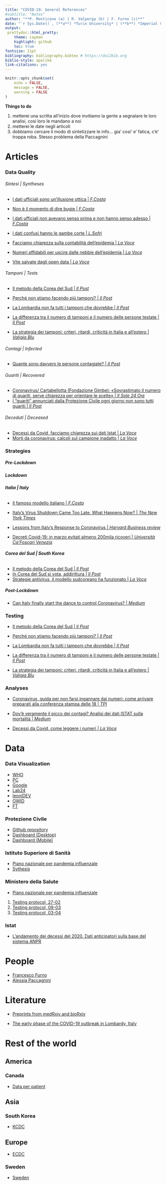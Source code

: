 ```yaml
---
title: "COVID-19: General References"
#subtitle: "Notes"
author: "**P. Monticone (a) | R. Valperga (b) | F. Furno (c)**"
date: "`r Sys.Date()`, (**a**) *Turin University* | (**b**) *Imperial College London* | (**c**) *New York University*"
output:
 prettydoc::html_pretty:
    theme: cayman
    highlight: github
    toc: true
fontsize: 11pt
bibliography: bibliography.bibtex # https://doi2bib.org
biblio-style: apalike
link-citations: yes
---
```


```r
knitr::opts_chunk$set(
	echo = FALSE,
	message = FALSE,
	warning = FALSE
)
```

**Things to do**

1. metterei una scritta all'inizio dove invitiamo la gente a segnalare le loro analisi, cosi loro le mandano a noi
2. metterei le date negli articoli
3. dobbiamo cercare il modo di sintetizzare le info... gia' cosi' e' fatica, c'e' troppa roba. Stesso problema della Paccagnini


# Articles 
### Data Quality

###### Sintesi | Syntheses
* [I dati ufficiali sono un’illusione ottica | *F.Costa*](https://www.francescocosta.net/2020/03/19/dati-ufficiali-illusione-ottica/)
* [Non è il momento di dire bugie | *F.Costa*](https://www.francescocosta.net/2020/04/02/non-e-il-momento-di-dire-bugie/)
* [I dati ufficiali non avevano senso prima e non hanno senso adesso | *F.Costa*](https://www.francescocosta.net/2020/04/12/dati-ufficiali-senza-senso/)
* [I dati confusi hanno le gambe corte | *L.Sofri*](https://www.wittgenstein.it/2020/04/12/i-dati-confusi-hanno-le-gambe-corte/)

* [Facciamo chiarezza sulla contabilità dell’epidemia | *La Voce*](https://www.lavoce.info/archives/64606/facciamo-chiarezza-sulla-contabilita-dellepidemia/)
* [Numeri affidabili per uscire dalle nebbie dell’epidemia | *La Voce*](https://www.lavoce.info/archives/64813/numeri-affidabili-per-uscire-dalle-nebbie-dellepidemia/)
* [Vite salvate dagli open data | *La Voce*](https://www.lavoce.info/archives/65002/vite-salvate-dagli-open-data/)

###### Tamponi | Tests

* [Il metodo della Corea del Sud | *Il Post*](https://www.ilpost.it/2020/04/05/coreano-del-sud-test-pandemia/)
* [Perché non stiamo facendo più tamponi? | *Il Post*](https://www.ilpost.it/2020/04/04/coronavirus-tamponi-test-problemi-numero/)
* [La Lombardia non fa tutti i tamponi che dovrebbe | *Il Post*](https://www.ilpost.it/2020/03/27/tamponi-lombardia-fontana-coronavirus/)
* [La differenza tra il numero di tamponi e il numero delle persone testate | *Il Post*](https://www.ilpost.it/2020/03/26/coronavirus-tamponi-eseguiti-persone-testate/)

* [La strategia dei tamponi: criteri, ritardi, criticità in Italia e all’estero | *Valigia Blu*](https://www.valigiablu.it/tamponi-coronavirus/)

###### Contagi | Infected

* [Quante sono davvero le persone contagiate? | *Il Post*](https://www.ilpost.it/2020/03/31/contagi-coronavirus-imperial-college-london/)


###### Guariti | Recovered
* [Coronavirus/ Cartabellotta (Fondazione Gimbe): «Sovrastimato il numero di guariti, serve chiarezza per orientare le scelte» | *Il Sole 24 Ore*](https://www.sanita24.ilsole24ore.com/art/aziende-e-regioni/2020-04-02/coronavirus-cartabellotta-fondazione-gimbe-sovrastimato-numero-guariti-rischi-serve-chiarezza-orientare-scelte-103855.php?uuid=ADkV6eH)
* [I “guariti” annunciati dalla Protezione Civile ogni giorno non sono tutti guariti | *Il Post*](https://www.ilpost.it/2020/04/02/guariti-coronavirus-protezione-civile/)

###### Deceduti | Deceased

* [Decessi da Covid, facciamo chiarezza sui dati Istat | *La Voce*](https://www.lavoce.info/archives/65042/decessi-da-covid-facciamo-chiarezza-sui-dati-istat/)
* [Morti da coronavirus: calcoli sul campione inadatto | *La Voce*](https://www.lavoce.info/archives/65171/morti-da-coronavirus-calcoli-sul-campione-inadatto/)


### Strategies

##### Pre-Lockdown 

##### Lockdown 

###### **Italia | Italy**

* [Il famoso modello italiano | *F.Costa*](https://www.francescocosta.net/2020/03/30/famoso-modello-italiano/)
* [Italy’s Virus Shutdown Came Too Late. What Happens Now? | *The New York Times*](https://www.nytimes.com/interactive/2020/04/05/world/europe/italy-coronavirus-lockdown-reopen.html)
* [Lessons from Italy’s Response to Coronavirus | *Harvard Business review*](https://hbr.org/2020/03/lessons-from-italys-response-to-coronavirus)

* [Decreti Covid-19: in marzo evitati almeno 200mila ricoveri | *Università Ca'Foscari Venezia*](https://www.unive.it/pag/14024/?tx_news_pi1%5Bnews%5D=8829&cHash=d96192d9853e97c7b6b6e606e10b8ca4)

###### **Corea del Sud | South Korea**

* [Il metodo della Corea del Sud | *Il Post*](https://www.ilpost.it/2020/04/05/coreano-del-sud-test-pandemia/)
* [In Corea del Sud si vota, addirittura | *Il Post*](https://www.ilpost.it/2020/04/10/elezioni-corea-del-sud-coronavirus/)
* [Strategie antivirus, il modello sudcoreano ha funzionato | *La Voce*](https://www.lavoce.info/archives/64420/strategie-antivirus-il-modello-sudcoreano-ha-funzionato/)

##### Post-Lockdown

* [Can Italy finally start the dance to control Coronavirus? | *Medium*](https://medium.com/network-science/can-italy-finally-start-the-dance-to-control-coronavirus-55c43ad0c7dd)

### Testing

* [Il metodo della Corea del Sud | *Il Post*](https://www.ilpost.it/2020/04/05/coreano-del-sud-test-pandemia/)
* [Perché non stiamo facendo più tamponi? | *Il Post*](https://www.ilpost.it/2020/04/04/coronavirus-tamponi-test-problemi-numero/)
* [La Lombardia non fa tutti i tamponi che dovrebbe | *Il Post*](https://www.ilpost.it/2020/03/27/tamponi-lombardia-fontana-coronavirus/)
* [La differenza tra il numero di tamponi e il numero delle persone testate | *Il Post*](https://www.ilpost.it/2020/03/26/coronavirus-tamponi-eseguiti-persone-testate/)

* [La strategia dei tamponi: criteri, ritardi, criticità in Italia e all’estero | *Valigia Blu*](https://www.valigiablu.it/tamponi-coronavirus/)


### Analyses

* [Coronavirus, guida per non farsi ingannare dai numeri: come arrivare preparati alla conferenza stampa delle 18 | *TPI*](https://www.tpi.it/cronaca/coronavirus-guida-numeri-conferenza-stampa-18-20200407581306/)

* [Dov’è veramente il picco dei contagi? Analisi dei dati ISTAT sulla mortalità | *Medium*](https://medium.com/@pmeridian/dovè-veramente-il-picco-dei-contagi-analisi-dei-dati-istat-sulla-mortalità-26bfcab7f155)

* [Decessi da Covid, come leggere i numeri | *La Voce*](https://www.lavoce.info/archives/65205/decessi-da-covid-come-leggere-i-numeri/)


# Data  

### Data Visualization
* [WHO](https://experience.arcgis.com/experience/685d0ace521648f8a5beeeee1b9125cd)
* [PC](http://arcg.is/C1unv)
* [Google](https://datastudio.google.com/u/0/reporting/91350339-2c97-49b5-92b8-965996530f00/page/RdlHB)
* [Lab24](https://lab24.ilsole24ore.com/coronavirus/)
* [leoniDEV](https://covid19-ita.leonidev.com)
* [OWID](https://ourworldindata.org/coronavirus)
* [FT](https://www.ft.com/content/a26fbf7e-48f8-11ea-aeb3-955839e06441)

### Protezione Civile 
* [Github repository](https://github.com/pcm-dpc/COVID-19)
* [Dashboard (Desktop)](http://arcg.is/C1unv)
* [Dashboard (Mobile)](http://arcg.is/081a51)

### Istituto Superiore di Sanità 
* [Piano nazionale per pandemia influenzale](https://www.epicentro.iss.it/focus/flu_aviaria/pdf/pianopandemico.pdf)
* [Sythesis](https://www.epicentro.iss.it/coronavirus/)

### Ministero della Salute 
* [Piano nazionale per pandemia influenzale](http://www.salute.gov.it/imgs/C_17_pubblicazioni_501_allegato.pdf)

1. [Testing protocol, 27-02](http://www.trovanorme.salute.gov.it/norme/renderNormsanPdf?anno=2020&codLeg=73444&parte=1%20&serie=null)
1. [Testing protocol, 09-03](https://www.fnopi.it/wp-content/uploads/2020/03/Circolare_9_marzo_2020.pdf)
1. [Testing protocol, 03-04](http://www.trovanorme.salute.gov.it/norme/renderNormsanPdf?anno=2020&codLeg=73799&parte=1%20&serie=null)

### Istat

* [L’andamento dei decessi del 2020. Dati anticipatori sulla base del sistema ANPR](https://www.istat.it/it/archivio/240401)


# People

* [Francesco Furno](https://www.francescofurno.com/emergenza-covid)
* [Alessia Paccagnini](https://sites.google.com/site/alessiapaccagnini/covid19?authuser=0)

# Literature

* [Preprints from medRxiv and bioRxiv](https://connect.medrxiv.org/relate/content/181)

* [The early phase of the COVID-19 outbreak in Lombardy, Italy](https://arxiv.org/ftp/arxiv/papers/2003/2003.09320.pdf)

# Rest of the world

## America
### Canada 
* [Data per patient](https://www150.statcan.gc.ca/t1/tbl1/en/tv.action?pid=1310076601)

## Asia
### South Korea
* [KCDC](http://ncov.mohw.go.kr/en/)

## Europe 
* [ECDC](https://www.ecdc.europa.eu/en/covid-19-pandemic)

### Sweden
* [Sweden](https://sweden.se/society/sweden-and-corona-in-brief/)
